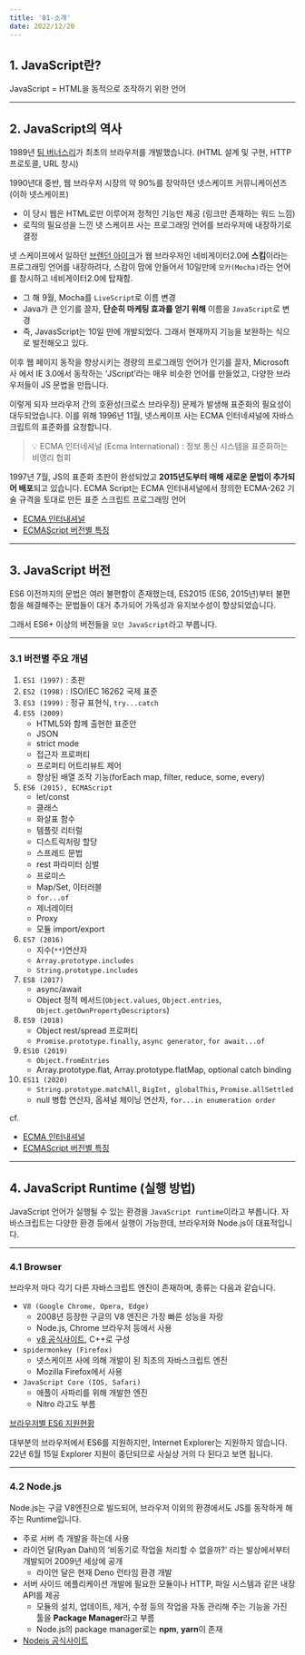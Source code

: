 ```yaml
---
title: '01-소개'
date: 2022/12/20
---
```


## 1. JavaScript란?

JavaScript = HTML을 동적으로 조작하기 위한 언어

---

## 2. JavaScript의 역사

1989년 [팀 버너스리](https://ko.wikipedia.org/wiki/팀_버너스리)가 최초의 브라우저를 개발했습니다. (HTML 설계 및 구현, HTTP 프로토콜, URL 창시)

1990년대 중반, 웹 브라우저 시장의 약 90%를 장악하던 넷스케이프 커뮤니케이션즈(이하 넷스케이프)

- 이 당시 웹은 HTML로만 이루어져 정적인 기능만 제공 (링크만 존재하는 워드 느낌)
- 로직의 필요성을 느낀 넷 스케이프 사는 프로그래밍 언어를 브라우저에 내장하기로 결정

넷 스케이프에서 일하던 [브렌던 아이크](https://ko.wikipedia.org/wiki/브렌던_아이크)가 웹 브라우저인 네비게이터2.0에 **스킴**이라는 프로그래밍 언어를 내장하려다,
스캄이 맘에 안들어서 10일만에 `모카(Mocha)`라는 언어를 창시하고 네비게이터2.0에 탑재함.

- 그 해 9월, Mocha를 `LiveScript`로 이름 변경
- Java가 큰 인기를 끌자, **단순히 마케팅 효과를 얻기 위해** 이름을 `JavaScript`로 변경
- 즉, JavasScript는 10일 만에 개발되었다. 그래서 현재까지 기능을 보완하는 식으로 발전해오고 있다.

이후 웹 페이지 동작을 향상시키는 경량의 프로그래밍 언어가 인기를 끌자,
Microsoft사 에서 IE 3.0에서 동작하는 ‘JScript’라는 매우 비슷한 언어를 만들었고,
다양한 브라우저들이 JS 문법을 만듭니다.

이렇게 되자 브라우저 간의 호환성(크로스 브라우징) 문제가 발생해 표준화의 필요성이 대두되었습니다.
이를 위해 1996년 11월, 넷스케이프 사는 ECMA 인터네셔널에 자바스크립트의 표준화를 요청합니다.

> 💡 ECMA 인터네셔널 (Ecma International) : 정보 통신 시스템을 표준화하는 비영리 협회

1997년 7월, JS의 표준화 초판이 완성되었고 **2015년도부터 매해 새로운 문법이 추가되어 배포**되고 있습니다.
ECMA Script는 ECMA 인터내셔널에서 정의한 ECMA-262 기술 규격을 토대로 만든 표준 스크립트 프로그래밍 언어

- [ECMA 인터내셔널](https://www.ecma-international.org/)
- [ECMAScript 버전별 특징](https://github.com/tc39/proposals)

---

## 3. JavaScript 버전

ES6 이전까지의 문법은 여러 불편함이 존재했는데,
ES2015 (ES6, 2015년)부터 불편함을 해결해주는 문법들이 대거 추가되어 가독성과 유지보수성이 향상되었습니다.

그래서 ES6+ 이상의 버전들을 `모던 JavaScript`라고 부릅니다.

---

### 3.1 버전별 주요 개념

1. `ES1 (1997)` : 초판
2. `ES2 (1998)` : ISO/IEC 16262 국제 표준
3. `ES3 (1999)` : 정규 표현식, `try...catch`
4. `ES5 (2009)`
   - HTML5와 함께 출현한 표준안
   - JSON
   - strict mode
   - 접근자 프로퍼티
   - 프로퍼티 어트리뷰트 제어
   - 향상된 배열 조작 기능(forEach map, filter, reduce, some, every)
5. `ES6 (2015), ECMAScript`
   - let/const
   - 클래스
   - 화살표 함수
   - 템플릿 리터럴
   - 디스트릭처링 할당
   - 스프레드 문법
   - rest 파라미터 심벌
   - 프로미스
   - Map/Set, 이터러블
   - `for...of`
   - 제너레이터
   - Proxy
   - 모듈 import/export
6. `ES7 (2016)`
   - 지수(`**`)연산자
   - `Array.prototype.includes`
   - `String.prototype.includes`
7. `ES8 (2017)`
   - async/await
   - Object 정적 메서드(`Object.values`, `Object.entries`, `Object.getOwnPropertyDescriptors`)
8. `ES9 (2018)`
   - Object rest/spread 프로퍼티
   - `Promise.prototype.finally`, `async generator`, `for await...of`
9. `ES10 (2019)`
   - `Object.fromEntries`
   - Array.prototype.flat, Array.prototype.flatMap, optional catch binding
10. `ES11 (2020)`
    - `String.prototype.matchAll`, `BigInt, globalThis`, `Promise.allSettled`
    - null 병합 연산자, 옵셔널 체이닝 연산자, `for...in enumeration order`

cf.

- [ECMA 인터내셔널](https://www.ecma-international.org/)
- [ECMAScript 버전별 특징](https://github.com/tc39/proposals)

---

## 4. JavaScript Runtime (실행 방법)

JavaScript 언어가 실행될 수 있는 환경을 `JavaScript runtime`이라고 부릅니다.
자바스크립트는 다양한 환경 등에서 실행이 가능한데, 브라우저와 Node.js이 대표적입니다.

---

### 4.1 Browser

브라우저 마다 각기 다른 자바스크립트 엔진이 존재하며, 종류는 다음과 같습니다.

- `V8 (Google Chrome, Opera, Edge)`
  - 2008년 등장한 구글의 V8 엔진은 가장 빠른 성능을 자랑
  - Node.js, Chrome 브라우저 등에서 사용
  - [v8 공식사이트](https://v8.dev/), C++로 구성
- `spidermonkey (Firefox)`
  - 넷스케이프 사에 의해 개발이 된 최초의 자바스크립트 엔진
  - Mozilla Firefox에서 사용
- `JavaScript Core (IOS, Safari)`
  - 애플이 사파리를 위해 개발한 엔진
  - Nitro 라고도 부름

[브라우저별 ES6 지원현황](https://kangax.github.io/compat-table/es6/)

대부분의 브라우저에서 ES6를 지원하지만, Internet Explorer는 지원하지 않습니다.
22년 6월 15일 Explorer 지원이 중단되므로 사실상 거의 다 된다고 보면 됩니다.

---

### 4.2 Node.js

Node.js는 구글 V8엔진으로 빌드되어, 브라우저 이외의 환경에서도 JS를 동작하게 해주는 Runtime입니다.

- 주로 서버 측 개발을 하는데 사용
- 라이언 달(Ryan Dahl)의 ‘비동기로 작업을 처리할 수 없을까?’ 라는 발상에서부터 개발되어 2009년 세상에 공개
  - 라이언 달은 현재 Deno 런타임 환경 개발
- 서버 사이드 에플리케이션 개발에 필요한 모듈이나 HTTP, 파일 시스템과 같은 내장 API를 제공
  - 모듈의 설치, 업데이트, 제거, 수정 등의 작업을 자동 관리해 주는 기능을 가진 툴을 **Package Manager**라고 부름
  - Node.js의 package manager로는 **npm**, **yarn**이 존재
- [Nodejs 공식사이트](https://nodejs.org/en/)
